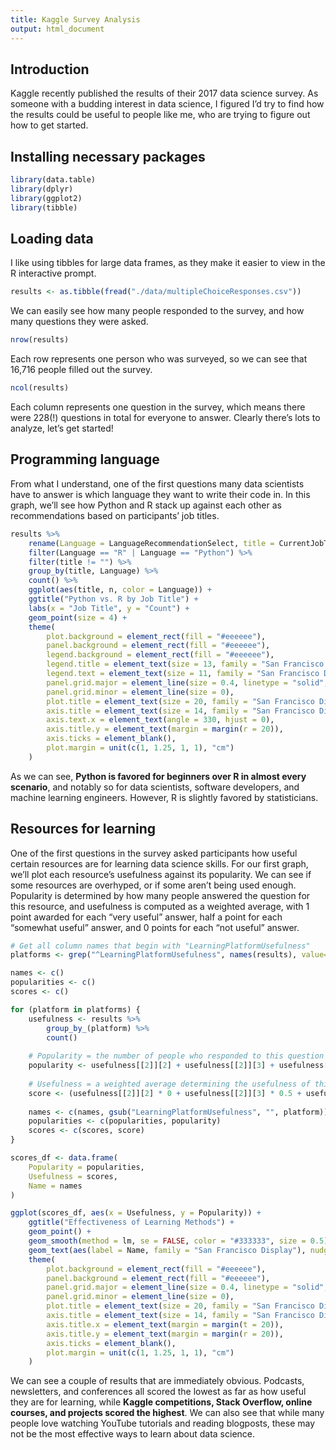 ```yaml
---
title: Kaggle Survey Analysis
output: html_document
---
```


## Introduction

Kaggle recently published the results of their 2017 data science survey. As someone with a budding interest in data science, I figured I'd try to find how the results could be useful to people like me, who are trying to figure out how to get started.

## Installing necessary packages

```r
library(data.table)
library(dplyr)
library(ggplot2)
library(tibble)
```

## Loading data

I like using tibbles for large data frames, as they make it easier to view in the R interactive prompt.

```r
results <- as.tibble(fread("./data/multipleChoiceResponses.csv"))
```

We can easily see how many people responded to the survey, and how many questions they were asked.

```r
nrow(results)
```

Each row represents one person who was surveyed, so we can see that 16,716 people filled out the survey.

```r
ncol(results)
```

Each column represents one question in the survey, which means there were 228(!) questions in total for everyone to answer. Clearly there's lots to analyze, let's get started!

## Programming language

From what I understand, one of the first questions many data scientists have to answer is which language they want to write their code in. In this graph, we'll see how Python and R stack up against each other as recommendations based on participants' job titles.

```r
results %>%
    rename(Language = LanguageRecommendationSelect, title = CurrentJobTitleSelect) %>%
    filter(Language == "R" | Language == "Python") %>%
    filter(title != "") %>%
    group_by(title, Language) %>%
    count() %>%
    ggplot(aes(title, n, color = Language)) +
    ggtitle("Python vs. R by Job Title") +
    labs(x = "Job Title", y = "Count") +
    geom_point(size = 4) +
    theme(
        plot.background = element_rect(fill = "#eeeeee"),
        panel.background = element_rect(fill = "#eeeeee"),
        legend.background = element_rect(fill = "#eeeeee"),
        legend.title = element_text(size = 13, family = "San Francisco Display", face = "bold"),
        legend.text = element_text(size = 11, family = "San Francisco Display"),
        panel.grid.major = element_line(size = 0.4, linetype = "solid", color = "#cccccc"),
        panel.grid.minor = element_line(size = 0),
        plot.title = element_text(size = 20, family = "San Francisco Display", face = "bold", hjust = 0.5, margin = margin(b = 20)),
        axis.title = element_text(size = 14, family = "San Francisco Display", face = "bold"),
        axis.text.x = element_text(angle = 330, hjust = 0),
        axis.title.y = element_text(margin = margin(r = 20)),
        axis.ticks = element_blank(),
        plot.margin = unit(c(1, 1.25, 1, 1), "cm")
    )
```

As we can see, **Python is favored for beginners over R in almost every scenario**, and notably so for data scientists, software developers, and machine learning engineers. However, R is slightly favored by statisticians.

## Resources for learning

One of the first questions in the survey asked participants how useful certain resources are for learning data science skills. For our first graph, we'll plot each resource's usefulness against its popularity. We can see if some resources are overhyped, or if some aren't being used enough. Popularity is determined by how many people answered the question for this resource, and usefulness is computed as a weighted average, with 1 point awarded for each "very useful" answer, half a point for each "somewhat useful" answer, and 0 points for each "not useful" answer.

```r
# Get all column names that begin with "LearningPlatformUsefulness"
platforms <- grep("^LearningPlatformUsefulness", names(results), value=T)

names <- c()
popularities <- c()
scores <- c()

for (platform in platforms) {
    usefulness <- results %>%
        group_by_(platform) %>%
        count()
    
    # Popularity = the number of people who responded to this question
    popularity <- usefulness[[2]][2] + usefulness[[2]][3] + usefulness[[2]][4]
    
    # Usefulness = a weighted average determining the usefulness of this platform
    score <- (usefulness[[2]][2] * 0 + usefulness[[2]][3] * 0.5 + usefulness[[2]][4] * 1) / popularity
    
    names <- c(names, gsub("LearningPlatformUsefulness", "", platform))
    popularities <- c(popularities, popularity)
    scores <- c(scores, score)
}

scores_df <- data.frame(
    Popularity = popularities,
    Usefulness = scores,
    Name = names
)

ggplot(scores_df, aes(x = Usefulness, y = Popularity)) +
    ggtitle("Effectiveness of Learning Methods") +
    geom_point() +
    geom_smooth(method = lm, se = FALSE, color = "#333333", size = 0.5) +
    geom_text(aes(label = Name, family = "San Francisco Display"), nudge_y = 250) +
    theme(
        plot.background = element_rect(fill = "#eeeeee"),
        panel.background = element_rect(fill = "#eeeeee"),
        panel.grid.major = element_line(size = 0.4, linetype = "solid", color = "#cccccc"),
        panel.grid.minor = element_line(size = 0),
        plot.title = element_text(size = 20, family = "San Francisco Display", face = "bold", hjust = 0.5, margin = margin(b = 20)),
        axis.title = element_text(size = 14, family = "San Francisco Display", face = "bold"),
        axis.title.x = element_text(margin = margin(t = 20)),
        axis.title.y = element_text(margin = margin(r = 20)),
        axis.ticks = element_blank(),
        plot.margin = unit(c(1, 1.25, 1, 1), "cm")
    )
```

We can see a couple of results that are immediately obvious. Podcasts, newsletters, and conferences all scored the lowest as far as how useful they are for learning, while **Kaggle competitions, Stack Overflow, online courses, and projects scored the highest**. We can also see that while many people love watching YouTube tutorials and reading blogposts, these may not be the most effective ways to learn about data science.